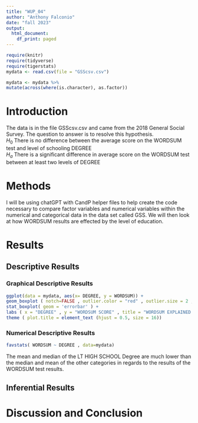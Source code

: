 ```yaml
---
title: "WUP_04"
author: "Anthony Falconio"
date: "fall 2023"
output:
  html_document:
    df_print: paged
---
```


```r
require(knitr)
require(tidyverse)
require(tigerstats)
mydata <- read.csv(file = "GSScsv.csv")
```

```r
mydata <- mydata %>%
mutate(across(where(is.character), as.factor))
```
# Introduction

<!--In this section you explain what you are trying to show.  Where did the data come from?  What is the research or other question you are trying to answer?!-->

The data is in the file GSScsv.csv and came from the 2018 General Social Survey.  The question to answer is to resolve this hypothesis.  
$H_0$ There is no difference between the average score on the WORDSUM test and level of schooling DEGREE  
$H_a$ There is a significant difference in average score on the WORDSUM test between at least two levels of DEGREE  

# Methods

<!--Mention that you intend to use chatGPT to the greatest extent possible. Give credit to chatGPT when you use it to create code in your report. Decide on your methods:  use "variable analysis" or other appropriate descriptors.  Make sure to choose at least one graphical method and at least one numerical method.!-->

I will be using chatGPT with CandP helper files to help create the code necessary to compare factor variables and numerical variables within the numerical and categorical data in the data set called GSS. We will then look at how WORDSUM results are effected by the level of education.

# Results

<!--Divide this section into two sub-sections:  One for your descriptive  results and one for your inferential results.!-->



## Descriptive Results

### Graphical Descriptive Results

<!--Graphical results here.  Make sure to show your code.  Provide appropriate labels for axes, giving units if possible, and provide a good title for the graph, too.  Use the graphical results to describe the patterns if any that exist in the data as focused toward the research question!-->

```r
ggplot(data = mydata, aes(x= DEGREE, y = WORDSUM)) +
geom_boxplot ( notch=FALSE , outlier.color = "red" , outlier.size = 2 , fill ="darkgray") +
stat_boxplot( geom = 'errorbar' ) +
labs ( x = "DEGREE" , y = "WORDSUM SCORE" , title = "WORDSUM EXPLAINED BY DEGREE") +
theme ( plot.title = element_text (hjust = 0.5, size = 16))
```


### Numerical Descriptive Results

<!--Numerical results go here. Use the numerical results to describe the patterns if any that exist in the data as focused toward the research question!-->
```r
favstats( WORDSUM ~ DEGREE , data=mydata)
```

The mean and median of the LT HIGH SCHOOL Degree are much lower than the median and mean of the other categories in regards to the results of the WORDSUM test results.

## Inferential Results

<!--State hypothesis clearly.  Make sure your discussion of the inferential test covers all the aspects that the test output produces, such as test statistic, p-value etc.  Make a decision about the null hypothesis, explain the assumptions on which the selected test/procedure was based, and why the chosen procedure satisfys the assumptions and is appropriate to answer the research question!-->


# Discussion and Conclusion

<!--Discussion and conclusion here.  If you found a relationship be sure to consider whether the relationship occurs because one of the variavbles causes the other, or whether they perhasps are related for some other reason.  Watch the chapter 6 videos from the GeorgeTown videos collection.!-->
